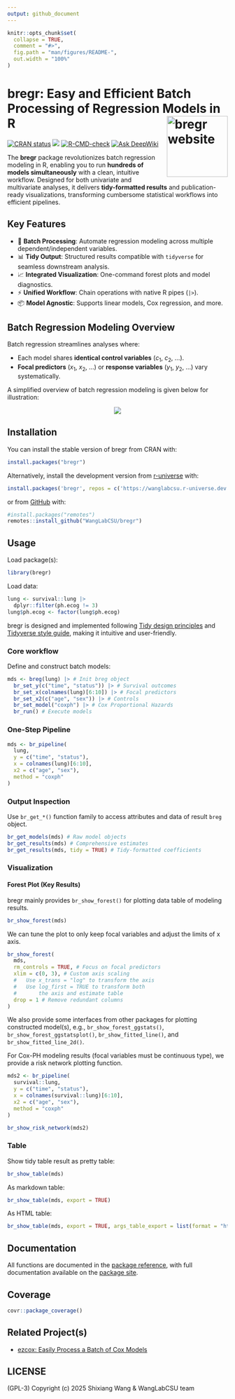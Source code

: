 ```yaml
---
output: github_document
---
```


<!-- README.md is generated from README.Rmd. Please edit that file -->

```r
knitr::opts_chunk$set(
  collapse = TRUE,
  comment = "#>",
  fig.path = "man/figures/README-",
  out.width = "100%"
)
```

# bregr: Easy and Efficient Batch Processing of Regression Models in R <a href="https://wanglabcsu.github.io/bregr/"><img src="man/figures/logo.png" align="right" height="139" alt="bregr website" /></a>

<!-- badges: start -->
[![CRAN status](https://www.r-pkg.org/badges/version/bregr)](https://CRAN.R-project.org/package=bregr)
[![](https://cranlogs.r-pkg.org/badges/grand-total/bregr?color=blue)](https://cran.r-project.org/package=bregr)
[![R-CMD-check](https://github.com/WangLabCSU/bregr/actions/workflows/R-CMD-check.yaml/badge.svg)](https://github.com/WangLabCSU/bregr/actions/workflows/R-CMD-check.yaml)
[![Ask DeepWiki](https://deepwiki.com/badge.svg)](https://deepwiki.com/WangLabCSU/bregr)
<!-- badges: end -->

The **bregr** package revolutionizes batch regression modeling in R, enabling you to run **hundreds of models simultaneously** with a clean, intuitive workflow. Designed for both univariate and multivariate analyses, it delivers **tidy-formatted results** and publication-ready visualizations, transforming cumbersome statistical workflows into efficient pipelines.

## Key Features

- 🚀 **Batch Processing**: Automate regression modeling across multiple dependent/independent variables.
- 📊 **Tidy Output**: Structured results compatible with `tidyverse` for seamless downstream analysis.
- 📈 **Integrated Visualization**: One-command forest plots and model diagnostics.
- ⚡️ **Unified Workflow**: Chain operations with native R pipes (`|>`).
- 📦 **Model Agnostic**: Supports linear models, Cox regression, and more.

## Batch Regression Modeling Overview

Batch regression streamlines analyses where:

- Each model shares **identical control variables** ($c_1$, $c_2$, ...).
- **Focal predictors** ($x_1$, $x_2$, ...) or **response variables** ($y_1$, $y_2$, ...) vary systematically.

A simplified overview of batch regression modeling is given below for illustration:

<p align="center">
<img src="man/figures/breg_formula.svg">
</p>


## Installation

You can install the stable version of bregr from CRAN with:

```r
install.packages("bregr")
```

Alternatively, install the development version from [r-universe](https://wanglabcsu.r-universe.dev/bregr) with:

``` r
install.packages('bregr', repos = c('https://wanglabcsu.r-universe.dev', 'https://cloud.r-project.org'))
```

or from [GitHub](https://github.com/) with:

``` r
#install.packages("remotes")
remotes::install_github("WangLabCSU/bregr")
```

## Usage

Load package(s):

```r
library(bregr)
```

Load data:

```r
lung <- survival::lung |>
  dplyr::filter(ph.ecog != 3)
lung$ph.ecog <- factor(lung$ph.ecog)
```

bregr is designed and implemented following [Tidy design principles](https://design.tidyverse.org/) and [Tidyverse style guide](https://style.tidyverse.org/), making it intuitive and user-friendly.


### Core workflow

Define and construct batch models:

```r
mds <- breg(lung) |> # Init breg object
  br_set_y(c("time", "status")) |> # Survival outcomes
  br_set_x(colnames(lung)[6:10]) |> # Focal predictors
  br_set_x2(c("age", "sex")) |> # Controls
  br_set_model("coxph") |> # Cox Proportional Hazards
  br_run() # Execute models
```

### One-Step Pipeline

```r
mds <- br_pipeline(
  lung,
  y = c("time", "status"),
  x = colnames(lung)[6:10],
  x2 = c("age", "sex"),
  method = "coxph"
)
```

### Output Inspection

Use `br_get_*()` function family to access attributes and data of result `breg` object.

```r
br_get_models(mds) # Raw model objects
br_get_results(mds) # Comprehensive estimates
br_get_results(mds, tidy = TRUE) # Tidy-formatted coefficients
```

### Visualization

#### Forest Plot (Key Results)

bregr mainly provides `br_show_forest()` for plotting data table of modeling results.

```r
br_show_forest(mds)
```

We can tune the plot to only keep focal variables and adjust the limits of x axis.

```r
br_show_forest(
  mds,
  rm_controls = TRUE, # Focus on focal predictors
  xlim = c(0, 3), # Custom axis scaling
  #   Use x_trans = "log" to transform the axis
  #   Use log_first = TRUE to transform both
  #       the axis and estimate table
  drop = 1 # Remove redundant columns
)
```

We also provide some interfaces from other packages for plotting constructed model(s), e.g., `br_show_forest_ggstats()`, `br_show_forest_ggstatsplot()`, `br_show_fitted_line()`,
and `br_show_fitted_line_2d()`.

For Cox-PH modeling results (focal variables must be continuous type), we provide a risk network plotting function.

```r
mds2 <- br_pipeline(
  survival::lung,
  y = c("time", "status"),
  x = colnames(survival::lung)[6:10],
  x2 = c("age", "sex"),
  method = "coxph"
)
```

```r
br_show_risk_network(mds2)
```


### Table

Show tidy table result as pretty table:

```r
br_show_table(mds)
```

As markdown table:

```r
br_show_table(mds, export = TRUE)
```

As HTML table:

```r
br_show_table(mds, export = TRUE, args_table_export = list(format = "html"))
```

## Documentation

All functions are documented in the [package reference](https://wanglabcsu.github.io/bregr/reference/), with full documentation available on the [package site](https://wanglabcsu.github.io/bregr/).

## Coverage

```r
covr::package_coverage()
```

## Related Project(s)

- [ezcox: Easily Process a Batch of Cox Models](https://github.com/ShixiangWang/ezcox/)

## LICENSE

(GPL-3) Copyright (c) 2025 Shixiang Wang & WangLabCSU team
